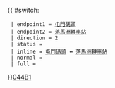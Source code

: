 {{ #switch: {{{format|}}}
  | endpoint1 = [[屯門碼頭]]
  | endpoint2 = [[落馬洲公共交通轉車站|落馬洲轉車站]]
  | direction = 2
  | status = 
  | inline = [[屯門碼頭]] ↔ [[落馬洲公共交通轉車站|落馬洲轉車站]]
  | normal =
  | full =
}}<noinclude>[[category:新界專線小巴路線模板|044B1]]</noinclude>